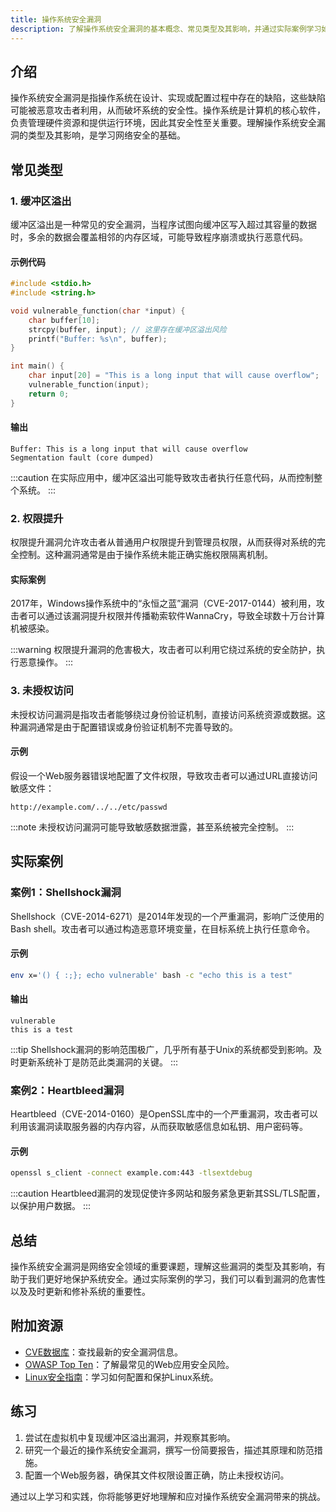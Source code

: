 ```yaml
---
title: 操作系统安全漏洞
description: 了解操作系统安全漏洞的基本概念、常见类型及其影响，并通过实际案例学习如何防范这些漏洞。
---
```


## 介绍

操作系统安全漏洞是指操作系统在设计、实现或配置过程中存在的缺陷，这些缺陷可能被恶意攻击者利用，从而破坏系统的安全性。操作系统是计算机的核心软件，负责管理硬件资源和提供运行环境，因此其安全性至关重要。理解操作系统安全漏洞的类型及其影响，是学习网络安全的基础。

## 常见类型

### 1. 缓冲区溢出

缓冲区溢出是一种常见的安全漏洞，当程序试图向缓冲区写入超过其容量的数据时，多余的数据会覆盖相邻的内存区域，可能导致程序崩溃或执行恶意代码。

#### 示例代码

```c
#include <stdio.h>
#include <string.h>

void vulnerable_function(char *input) {
    char buffer[10];
    strcpy(buffer, input); // 这里存在缓冲区溢出风险
    printf("Buffer: %s\n", buffer);
}

int main() {
    char input[20] = "This is a long input that will cause overflow";
    vulnerable_function(input);
    return 0;
}
```

#### 输出

```
Buffer: This is a long input that will cause overflow
Segmentation fault (core dumped)
```

:::caution
在实际应用中，缓冲区溢出可能导致攻击者执行任意代码，从而控制整个系统。
:::

### 2. 权限提升

权限提升漏洞允许攻击者从普通用户权限提升到管理员权限，从而获得对系统的完全控制。这种漏洞通常是由于操作系统未能正确实施权限隔离机制。

#### 实际案例

2017年，Windows操作系统中的“永恒之蓝”漏洞（CVE-2017-0144）被利用，攻击者可以通过该漏洞提升权限并传播勒索软件WannaCry，导致全球数十万台计算机被感染。

:::warning
权限提升漏洞的危害极大，攻击者可以利用它绕过系统的安全防护，执行恶意操作。
:::

### 3. 未授权访问

未授权访问漏洞是指攻击者能够绕过身份验证机制，直接访问系统资源或数据。这种漏洞通常是由于配置错误或身份验证机制不完善导致的。

#### 示例

假设一个Web服务器错误地配置了文件权限，导致攻击者可以通过URL直接访问敏感文件：

```
http://example.com/../../etc/passwd
```

:::note
未授权访问漏洞可能导致敏感数据泄露，甚至系统被完全控制。
:::

## 实际案例

### 案例1：Shellshock漏洞

Shellshock（CVE-2014-6271）是2014年发现的一个严重漏洞，影响广泛使用的Bash shell。攻击者可以通过构造恶意环境变量，在目标系统上执行任意命令。

#### 示例

```bash
env x='() { :;}; echo vulnerable' bash -c "echo this is a test"
```

#### 输出

```
vulnerable
this is a test
```

:::tip
Shellshock漏洞的影响范围极广，几乎所有基于Unix的系统都受到影响。及时更新系统补丁是防范此类漏洞的关键。
:::

### 案例2：Heartbleed漏洞

Heartbleed（CVE-2014-0160）是OpenSSL库中的一个严重漏洞，攻击者可以利用该漏洞读取服务器的内存内容，从而获取敏感信息如私钥、用户密码等。

#### 示例

```bash
openssl s_client -connect example.com:443 -tlsextdebug
```

:::caution
Heartbleed漏洞的发现促使许多网站和服务紧急更新其SSL/TLS配置，以保护用户数据。
:::

## 总结

操作系统安全漏洞是网络安全领域的重要课题，理解这些漏洞的类型及其影响，有助于我们更好地保护系统安全。通过实际案例的学习，我们可以看到漏洞的危害性以及及时更新和修补系统的重要性。

## 附加资源

- [CVE数据库](https://cve.mitre.org/)：查找最新的安全漏洞信息。
- [OWASP Top Ten](https://owasp.org/www-project-top-ten/)：了解最常见的Web应用安全风险。
- [Linux安全指南](https://linuxsecurity.com/)：学习如何配置和保护Linux系统。

## 练习

1. 尝试在虚拟机中复现缓冲区溢出漏洞，并观察其影响。
2. 研究一个最近的操作系统安全漏洞，撰写一份简要报告，描述其原理和防范措施。
3. 配置一个Web服务器，确保其文件权限设置正确，防止未授权访问。

通过以上学习和实践，你将能够更好地理解和应对操作系统安全漏洞带来的挑战。